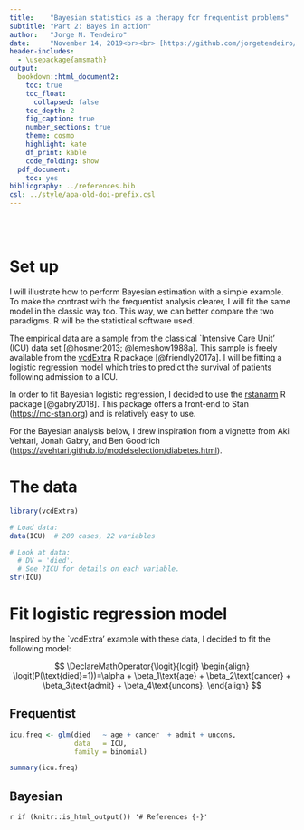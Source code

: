 ```yaml
---
title:    "Bayesian statistics as a therapy for frequentist problems"
subtitle: "Part 2: Bayes in action"
author:   "Jorge N. Tendeiro"
date:     "November 14, 2019<br><br> [https://github.com/jorgetendeiro/SHARE-UMCG-14-Nov-2019](https://github.com/jorgetendeiro/SHARE-UMCG-14-Nov-2019)"
header-includes:
  - \usepackage{amsmath}
output:   
  bookdown::html_document2:
    toc: true
    toc_float:
      collapsed: false
    toc_depth: 2
    fig_caption: true
    number_sections: true
    theme: cosmo        
    highlight: kate
    df_print: kable
    code_folding: show
  pdf_document:
    toc: yes
bibliography: ../references.bib
csl: ../style/apa-old-doi-prefix.csl
---
```


<br><br>

# Set up

I will illustrate how to perform Bayesian estimation with a simple example. To make the contrast with the frequentist analysis clearer, I will fit the same model in the classic way too. This way, we can better compare the two paradigms. R will be the statistical software used.

The empirical data are a sample from the classical `Intensive Care Unit' (ICU) data set [@hosmer2013; @lemeshow1988a]. This sample is freely available from the [vcdExtra](https://cran.r-project.org/web/packages/vcdExtra/index.html) R package [@friendly2017a]. I will be fitting a logistic regression model which tries to predict the survival of patients following admission to a ICU.

In order to fit Bayesian logistic regression, I decided to use the [rstanarm](https://cran.r-project.org/web/packages/rstanarm/index.html) R package [@gabry2018]. This package offers a front-end to Stan ([https://mc-stan.org](https://mc-stan.org)) and is relatively easy to use.

For the Bayesian analysis below, I drew inspiration from a vignette from Aki Vehtari, Jonah Gabry, and Ben Goodrich ([https://avehtari.github.io/modelselection/diabetes.html](https://avehtari.github.io/modelselection/diabetes.html)).




# The data

```r
library(vcdExtra)

# Load data:
data(ICU)  # 200 cases, 22 variables

# Look at data:
  # DV = 'died'.
  # See ?ICU for details on each variable.
str(ICU)   
```

# Fit logistic regression model

Inspired by the `vcdExtra' example with these data, I decided to fit the following model:

$$
\DeclareMathOperator{\logit}{logit}
\begin{align}
\logit(P(\text{died}=1))=\alpha + \beta_1\text{age} + \beta_2\text{cancer} + \beta_3\text{admit} + \beta_4\text{uncons}.
\end{align}
$$

## Frequentist

```r
icu.freq <- glm(died   ~ age + cancer  + admit + uncons, 
                data   = ICU, 
                family = binomial)

summary(icu.freq)
```

## Bayesian






`r if (knitr::is_html_output()) '# References {-}'`



